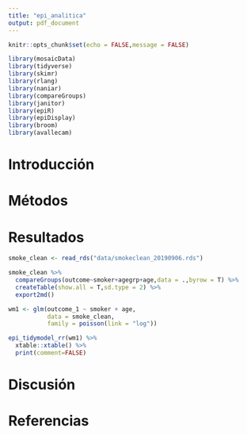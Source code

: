 ```yaml
---
title: "epi_analitica"
output: pdf_document
---
```


```r
knitr::opts_chunk$set(echo = FALSE,message = FALSE)
```

```r
library(mosaicData)
library(tidyverse)
library(skimr)
library(rlang)
library(naniar)
library(compareGroups)
library(janitor)
library(epiR)
library(epiDisplay)
library(broom)
library(avallecam)
```

# Introducción

# Métodos

# Resultados

```r
smoke_clean <- read_rds("data/smokeclean_20190906.rds")

smoke_clean %>% 
  compareGroups(outcome~smoker+agegrp+age,data = .,byrow = T) %>% 
  createTable(show.all = T,sd.type = 2) %>% 
  export2md()
```

```r
wm1 <- glm(outcome_1 ~ smoker + age, 
           data = smoke_clean, 
           family = poisson(link = "log"))

epi_tidymodel_rr(wm1) %>% 
  xtable::xtable() %>% 
  print(comment=FALSE)
```

# Discusión

# Referencias
